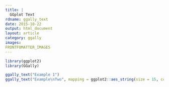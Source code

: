 ```yaml
---
title: |
  GGplot Text
rdname: ggally_text
date: 2015-10-22
output: html_document
layout: article
category: ggally
images:
FRONTFOMATTER_IMAGES
---
```


```r
library(ggplot2)
library(GGally)
```

```r

ggally_text("Example 1")
ggally_text("Example\nTwo", mapping = ggplot2::aes_string(size = 15, color = "red"))



```
